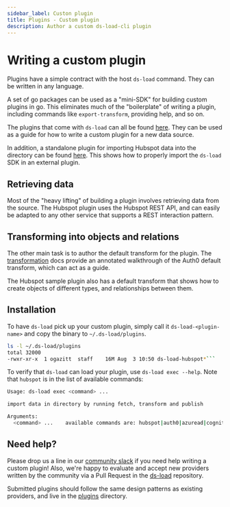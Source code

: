 ```yaml
---
sidebar_label: Custon plugin
title: Plugins - Custom plugin
description: Author a custom ds-load-cli plugin
---
```


# Writing a custom plugin

Plugins have a simple contract with the host `ds-load` command. They can be written in any language.

A set of go packages can be used as a "mini-SDK" for building custom plugins in go. This eliminates much of the "boilerplate" of writing a plugin, including commands like `export-transform`, providing help, and so on.

The plugins that come with `ds-load` can all be found [here](https://github.com/aserto-dev/ds-load/tree/main/plugins). They can be used as a guide for how to write a custom plugin for a new data source.

In addition, a standalone plugin for importing Hubspot data into the directory can be found [here](https://github.com/aserto-demo/ds-load-hubspot). This shows how to properly import the `ds-load` SDK in an external plugin.

## Retrieving data

Most of the "heavy lifting" of building a plugin involves retrieving data from the source. The Hubspot plugin uses the Hubspot REST API, and can easily be adapted to any other service that supports a REST interaction pattern.

## Transforming into objects and relations

The other main task is to author the default transform for the plugin. The [transformation](/docs/command-line-interface/ds-load-cli/transform.mdx) docs provide an annotated walkthrough of the Auth0 default transform, which can act as a guide.

The Hubspot sample plugin also has a default transform that shows how to create objects of different types, and relationships between them.

## Installation

To have `ds-load` pick up your custom plugin, simply call it `ds-load-<plugin-name>` and copy the binary to `~/.ds-load/plugins`.

```sh
ls -l ~/.ds-load/plugins
total 32000
-rwxr-xr-x  1 ogazitt  staff    16M Aug  3 10:50 ds-load-hubspot*```
```

To verify that `ds-load` can load your plugin, use `ds-load exec --help`. Note that `hubspot` is in the list of available commands:

```sh
Usage: ds-load exec <command> ...

import data in directory by running fetch, transform and publish

Arguments:
  <command> ...    available commands are: hubspot|auth0|azuread|cognito|google|okta
```

## Need help?

Please drop us a line in our [community slack](https://aserto.com/slack) if you need help writing a custom plugin!  Also, we're happy to evaluate and accept new providers written by the community via a Pull Request in the [ds-load](https://github.com/aserto-dev/ds-load) repository.

Submitted plugins should follow the same design patterns as existing providers, and live in the [plugins](https://github.com/aserto-dev/ds-load/tree/main/plugins) directory.
